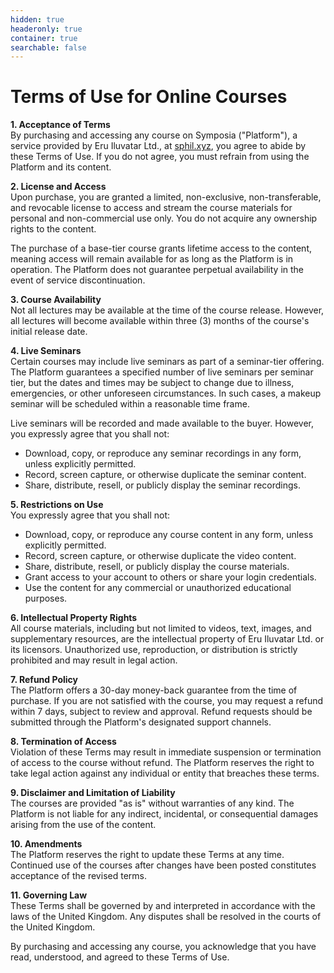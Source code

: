 ```yaml
---
hidden: true
headeronly: true
container: true
searchable: false
---
```


# Terms of Use for Online Courses

**1. Acceptance of Terms**  
By purchasing and accessing any course on Symposia ("Platform"), a service
provided by Eru Iluvatar Ltd., at [sphil.xyz](https://sphil.xyz), you agree to
abide by these Terms of Use. If you do not agree, you must refrain from using
the Platform and its content.

**2. License and Access**  
Upon purchase, you are granted a limited, non-exclusive, non-transferable, and
revocable license to access and stream the course materials for personal and
non-commercial use only. You do not acquire any ownership rights to the content.

The purchase of a base-tier course grants lifetime access to the content,
meaning access will remain available for as long as the Platform is in
operation. The Platform does not guarantee perpetual availability in the event
of service discontinuation.

**3. Course Availability**  
Not all lectures may be available at the time of the course release. However,
all lectures will become available within three (3) months of the course's
initial release date.

**4. Live Seminars**  
Certain courses may include live seminars as part of a seminar-tier offering.
The Platform guarantees a specified number of live seminars per seminar tier,
but the dates and times may be subject to change due to illness, emergencies, or
other unforeseen circumstances. In such cases, a makeup seminar will be
scheduled within a reasonable time frame.

Live seminars will be recorded and made available to the buyer. However, you
expressly agree that you shall not:

- Download, copy, or reproduce any seminar recordings in any form, unless
  explicitly permitted.
- Record, screen capture, or otherwise duplicate the seminar content.
- Share, distribute, resell, or publicly display the seminar recordings.

**5. Restrictions on Use**  
You expressly agree that you shall not:

- Download, copy, or reproduce any course content in any form, unless explicitly
  permitted.
- Record, screen capture, or otherwise duplicate the video content.
- Share, distribute, resell, or publicly display the course materials.
- Grant access to your account to others or share your login credentials.
- Use the content for any commercial or unauthorized educational purposes.

**6. Intellectual Property Rights**  
All course materials, including but not limited to videos, text, images, and
supplementary resources, are the intellectual property of Eru Iluvatar Ltd. or
its licensors. Unauthorized use, reproduction, or distribution is strictly
prohibited and may result in legal action.

**7. Refund Policy**  
The Platform offers a 30-day money-back guarantee from the time of purchase. If
you are not satisfied with the course, you may request a refund within 7 days,
subject to review and approval. Refund requests should be submitted through the
Platform's designated support channels.

**8. Termination of Access**  
Violation of these Terms may result in immediate suspension or termination of
access to the course without refund. The Platform reserves the right to take
legal action against any individual or entity that breaches these terms.

**9. Disclaimer and Limitation of Liability**  
The courses are provided "as is" without warranties of any kind. The Platform is
not liable for any indirect, incidental, or consequential damages arising from
the use of the content.

**10. Amendments**  
The Platform reserves the right to update these Terms at any time. Continued use
of the courses after changes have been posted constitutes acceptance of the
revised terms.

**11. Governing Law**  
These Terms shall be governed by and interpreted in accordance with the laws of
the United Kingdom. Any disputes shall be resolved in the courts of the United
Kingdom.

By purchasing and accessing any course, you acknowledge that you have read,
understood, and agreed to these Terms of Use.
